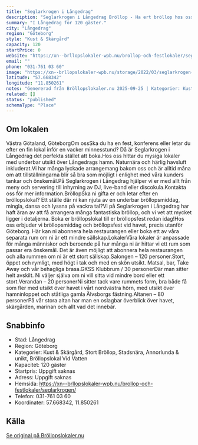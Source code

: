 ```yaml
---
title: "Seglarkrogen i Långedrag"
description: "Seglarkrogen i Långedrag Bröllop - Ha ert bröllop hos oss på Seglarkrogen i Långedrag. Se vår fina Bröllopslokal. Skicka gärna en förfrågan så hjälper vi Er!"
summary: "I Långedrag för 120 gäster."
city: "Långedrag"
region: "Göteborg"
style: "Kust & Skärgård"
capacity: 120
startPrice: 0
website: "https://xn--brllopslokaler-wpb.nu/brollop-och-festlokaler/seglarkrogen/"
email: ""
phone: "031-761 03 60"
image: "https://xn--brllopslokaler-wpb.nu/storage/2022/03/seglarkrogen-i-langedrag-brollop-brollopslokal-festlokal-4.webp"
latitude: "57.668342"
longitude: "11.850261"
notes: "Genererad från Bröllopslokaler.nu 2025-09-25 | Kategorier: Kust & Skärgård, Stort Bröllop, Stadsnära, Annorlunda & unikt, Bröllopslokal Vid Vatten"
related: []
status: "published"
schemaType: "Place"
---
```


## Om lokalen

Västra Götaland, GöteborgOm ossSka du ha en fest, konferens eller letar du efter en fin lokal inför en vacker minnesstund? Då är Seglarkrogen i Långedrag det perfekta stället att boka.Hos oss hittar du mysiga lokaler med underbar utsikt över Långedrags hamn. Naturnära och härlig havsluft inkluderat.Vi har många lyckade arrangemang bakom oss och är alltid måna om att tillställningarna blir så bra som möjligt i enlighet med våra kunders tankar och önskemål.På Seglarkrogen i Långedrag hjälper vi er med allt från meny och servering till inhyrning av DJ, live-band eller discokula.Kontakta oss för mer information.BröllopSka ni gifta er och letar efter en bröllopslokal? Ett ställe där ni kan njuta av en underbar bröllopsmiddag, mingla, dansa och lyssna på vackra tal?Vi på Seglarkrogen i Långedrag har haft äran av att få arrangera många fantastiska bröllop, och vi vet att mycket ligger i detaljerna. Boka er bröllopslokal till er bröllopsfest redan idag!Hos oss erbjuder vi bröllopsmiddag och bröllopsfest vid havet, precis utanför Göteborg. Här kan ni abonnera hela restaurangen eller boka ett av våra separata rum om ni är ett mindre sällskap.LokalerVåra lokaler är anpassade för många människor och beroende på hur många ni är hittar vi ett rum som passar era önskemål. Det är även möjligt att abonnera hela restaurangen och alla rummen om ni är ett stort sällskap.Salongen – 120 personer.Stort, öppet och rymligt, med högt i tak och med en skön utsikt. Matsal, bar, Take Away och vår behagliga brasa.GKSS Klubbrum / 30 personerDär man sitter helt avskilt. Ni väljer själva om ni vill sitta vid mindre bord eller ett stort.Verandan – 20 personerNi sitter tack vare rummets form, bra både få som fler med utsikt över havet i vårt nordvästra hörn, med utsikt över hamninloppet och ståtliga gamla Älvsborgs fästning.Altanen – 80 personerPå vår stora altan har man en oslagbar överblick över havet, skärgården, marinan och allt vad det innebär.

## Snabbinfo

- Stad: Långedrag
- Region: Göteborg
- Kategorier: Kust & Skärgård, Stort Bröllop, Stadsnära, Annorlunda & unikt, Bröllopslokal Vid Vatten
- Kapacitet: 120 gäster
- Startpris: Uppgift saknas
- Adress: Uppgift saknas
- Hemsida: https://xn--brllopslokaler-wpb.nu/brollop-och-festlokaler/seglarkrogen/
- Telefon: 031-761 03 60
- Koordinater: 57.668342, 11.850261

## Källa

[Se original på Bröllopslokaler.nu](https://xn--brllopslokaler-wpb.nu/brollop-och-festlokaler/seglarkrogen/)
